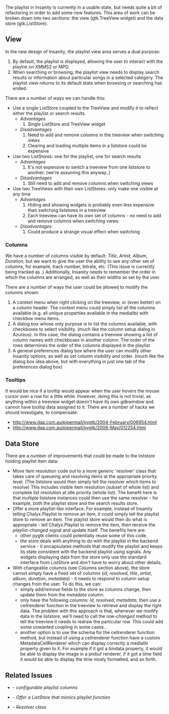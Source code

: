 The playlist in Insanity is currently in a usable state, but needs quite a bit of refactoring in order to add some new features. This area of work can be broken down into two sections: the view (gtk.TreeView widget) and the data store (gtk.ListStore).

== View ==

In the new design of Insanity, the playlist view area serves a dual purpose:
# By default, the playlist is displayed, allowing the user to interact with the playlist on XMMS2 or MPD.
# When searching or browsing, the playlist view needs to display search results or information about particular songs in a selected category. The playlist view returns to its default state when browsing or searching has ended.

There are a number of ways we can handle this:
* Use a single ListStore coupled to the TreeView and modify it to reflect either the playlist or search results.
** ''Advantages''
**# Single ListStore and TreeView widget
** ''Disadvantages''
**# Need to add and remove columns in the treeview when switching views
**# Clearing and loading multiple items in a liststore could be expensive
* Use two ListStores: one for the playlist, one for search results
** ''Advantages''
**# It's not expensive to switch a treeview from one liststore to another. (we're assuming this anyway..)
** ''Disadvantages''
**# Still need to add and remove columns when switching views
* Use two TreeViews with their own ListStores: only make one visible at any time
** ''Advantages''
**# Hiding and showing widgets is probably even less expensive than switching liststores in a treeview
**# Each treeview can have its own set of columns - no need to add and remove columns when switching views
** ''Disadvantages''
**# Could produce a strange visual effect when switching

=== Columns ===

We have a number of columns visible by default: ''Title'', ''Artist'', ''Album'', ''Duration'', but we want to give the user the ability to see any other set of columns, for example, track number, bitrate, etc. (This issue is currently being tracked as {{Bug|996}}.) Additionally, Insanity needs to remember the order in which the columns are arranged, as well as their widths as set by the user.

There are a number of ways the user could be allowed to modify the columns shown:
# A context menu when right clicking on the treeview, or (even better) on a column header. The context menu could simply list all the columns available (e.g. all unique properties available in the medialib) with checkbox menu items.
# A dialog box whose only purpose is to list the columns available, with checkboxes to select visibility. (much like the column setup dialog in Azureus). In this case, the dialog contains a treeview showing a list of column names with checkboxes in another column. The order of the rows determines the order of the columns displayed in the playlist
# A general preferences dialog box where the user can modify other Insanity options, as well as set column visibility and order. (much like the dialog box idea above, but with everything in just one tab of the preferences dialog box)

=== Tooltips ===

It would be nice if a tooltip would appear when the user hovers the mouse cursor over a row for a little while. However, doing this is not trivial, as anything within a treeview widget doesn't have its own gdkwindow and cannot have tooltip data assigned to it. There are a number of hacks we should investigate, to compensate:
* http://www.daa.com.au/pipermail/pygtk/2004-February/006954.html
* http://www.daa.com.au/pipermail/pygtk/2006-May/012254.html

== Data Store ==

There are a number of improvements that could be made to the liststore holding playlist item data:
* Move item resolution code out to a more generic 'resolver' class that takes care of queueing and resolving items at the appropriate priority level. (The liststore would then simply tell the resolver which items to resolve) This includes visible item resolution (subset of whole list) and complete list resolution at idle priority (whole list). The benefit here is that multiple liststore instances could then use the same resolver - for example, both the playlist store and the search results store.
* Offer a more playlist-like interface. For example, instead of Insanity telling Chalyx.Playlist to remove an item, it could simply tell the playlist store to remove an item. The playlist store would then do what is appropriate - tell Chalyx.Playlist to remove the item, then receive the ''playlist-changed'' signal and update itself. The benefits here are:
** other pygtk clients could potentially reuse some of this code.
** the store deals with anything to do with the playlist in the backend service - it encapsulates methods that modify the playlist and keeps its state consistent with the backend playlist using signals. Any widgets displaying data from the store only use the standard interface from ListStore and don't have to worry about other details.
* With changeable columns (see ''Columns'' section above), the store cannot simply have a fixed set of columns (''id'', ''resolved'', ''title'', ''artist'', ''album'', ''duration'', ''metadata'') - it needs to respond to column setup changes from the user. To do this, we can:
** simply add/remove fields to the store as columns change, then update them from the ''metadata'' column.
** only have the following columns: ''id'', ''resolved'', ''metadata'', then use a cellrenderer function in the treeview to retrieve and display the right data. The problem with this approach is that, whenever we modify data in the liststore, we'll need to call the ''row-changed'' method to tell the treeview it needs to redraw the particular row. This could add some unwanted coupling in some cases..
** another option is to use the schema for the cellrenderer function method, but instead of using a cellrenderer function have a custom MetadataCellRenderer which can display correctly a medialib property given to it. For example if it got a bindata property, it would be able to display the image in a pixbuf renderer, if it got a time field it would be able to display the time nicely formatted, and so forth.

== Related Issues ==
* {{Bug|996}} - ''configurable playlist columns''
* {{Bug|999}} - ''Offer a ListStore that mimics playlist function''
* {{Bug|1030}} - ''Resolver class''